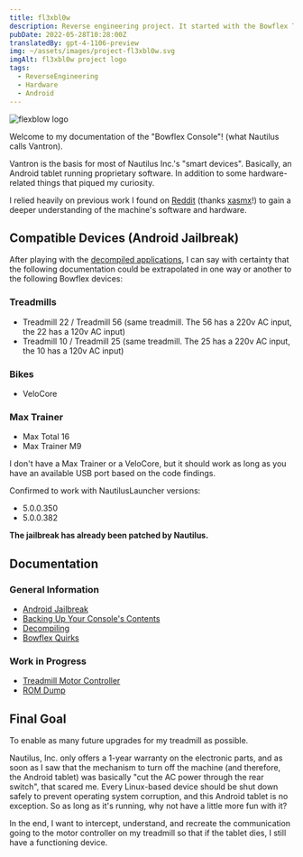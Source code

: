 ```yaml
---
title: fl3xbl0w
description: Reverse engineering project. It started with the Bowflex Treadmill 22 but ended up being generalized for any machine with Android sold by Nautilus Inc. (Nautilus, Bowflex, Schwinn).
pubDate: 2022-05-28T10:28:00Z
translatedBy: gpt-4-1106-preview
img: ~/assets/images/project-fl3xbl0w.svg
imgAlt: fl3xbl0w project logo
tags:
  - ReverseEngineering
  - Hardware
  - Android
---
```



<Image src={HeaderImage} alt="flexblow logo" format="webp" width={800} />

Welcome to my documentation of the "Bowflex Console"! (what Nautilus calls Vantron).

Vantron is the basis for most of Nautilus Inc.'s "smart devices". Basically, an Android tablet running proprietary software. In addition to some hardware-related things that piqued my curiosity.

I relied heavily on previous work I found on [Reddit](https://www.reddit.com/r/Bowflex/comments/mi8wdo/unlocking_bowflex_velocore/) (thanks [xasmx](https://www.reddit.com/user/xasmx/)!) to gain a deeper understanding of the machine's software and hardware.

## Compatible Devices (Android Jailbreak)

After playing with the <a href="/en/projects/fl3xbl0w/decompiling" target="_self">decompiled applications</a>, I can say with certainty that the following documentation could be extrapolated in one way or another to the following Bowflex devices:

### Treadmills

- Treadmill 22 / Treadmill 56 (same treadmill. The 56 has a 220v AC input, the 22 has a 120v AC input)
- Treadmill 10 / Treadmill 25 (same treadmill. The 25 has a 220v AC input, the 10 has a 120v AC input)

### Bikes

- VeloCore

### Max Trainer

- Max Total 16
- Max Trainer M9

I don't have a Max Trainer or a VeloCore, but it should work as long as you have an available USB port based on the code findings.

Confirmed to work with NautilusLauncher versions:

- 5.0.0.350
- 5.0.0.382

**The jailbreak has already been patched by Nautilus.**

## Documentation

### General Information

- <a href="/en/projects/fl3xbl0w/jailbreak" target="_self">
    Android Jailbreak
  </a>
- <a href="/en/projects/fl3xbl0w/backup" target="_self">
    Backing Up Your Console's Contents
  </a>
- <a href="/en/projects/fl3xbl0w/decompiling" target="_self">
    Decompiling
  </a>
- <a href="/en/projects/fl3xbl0w/quirks" target="_self">
    Bowflex Quirks
  </a>

### Work in Progress

- <a href="/en/projects/fl3xbl0w/treadmotor" target="_self">
    Treadmill Motor Controller
  </a>
- <a href="/en/projects/fl3xbl0w/romdump" target="_self">
    ROM Dump
  </a>

## Final Goal

To enable as many future upgrades for my treadmill as possible.

Nautilus, Inc. only offers a 1-year warranty on the electronic parts, and as soon as I saw that the mechanism to turn off the machine (and therefore, the Android tablet) was basically "cut the AC power through the rear switch", that scared me. Every Linux-based device should be shut down safely to prevent operating system corruption, and this Android tablet is no exception. So as long as it's running, why not have a little more fun with it?

In the end, I want to intercept, understand, and recreate the communication going to the motor controller on my treadmill so that if the tablet dies, I still have a functioning device.
